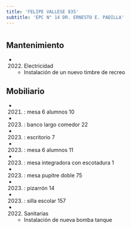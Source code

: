 ```yaml
---
title: 'FELIPE VALLESE 835'
subtitle: 'EPC N° 14 DR. ERNESTO E. PADILLA'
---
```


#


## Mantenimiento

*  (2022) Electricidad 
    + Instalación de un nuevo timbre de recreo


## Mobiliario

*  (2021) : mesa 6 alumnos 10 

*  (2023) : banco largo comedor 22 

*  (2023) : escritorio 7 

*  (2023) : mesa 6 alumnos 11 

*  (2023) : mesa integradora con escotadura 1 

*  (2023) : mesa pupitre doble 75 

*  (2023) : pizarrón 14 

*  (2023) : silla escolar 157 




*  (2022) Sanitarias 
    + Instalación de nueva bomba tanque



